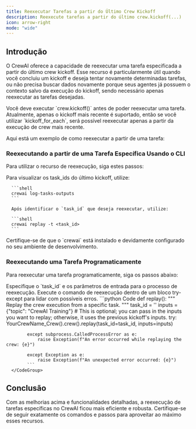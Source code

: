 ```yaml
---
title: Reexecutar Tarefas a partir do Último Crew Kickoff
description: Reexecute tarefas a partir do último crew.kickoff(...)
icon: arrow-right
mode: "wide"
---
```


## Introdução

O CrewAI oferece a capacidade de reexecutar uma tarefa especificada a partir do último crew kickoff. Esse recurso é particularmente útil quando você concluiu um kickoff e deseja tentar novamente determinadas tarefas, ou não precisa buscar dados novamente porque seus agentes já possuem o contexto salvo da execução do kickoff, sendo necessário apenas reexecutar as tarefas desejadas.

<Note>
    Você deve executar `crew.kickoff()` antes de poder reexecutar uma tarefa. 
    Atualmente, apenas o kickoff mais recente é suportado, então se você utilizar `kickoff_for_each`, será possível reexecutar apenas a partir da execução de crew mais recente.
</Note>

Aqui está um exemplo de como reexecutar a partir de uma tarefa:

### Reexecutando a partir de uma Tarefa Específica Usando o CLI

Para utilizar o recurso de reexecução, siga estes passos:

<Steps>
   <Step title="Abra seu terminal ou prompt de comando."></Step>
   <Step title="Navegue até o diretório onde está localizado seu projeto CrewAI."></Step>
   <Step title="Execute os seguintes comandos:">
      Para visualizar os task_ids do último kickoff, utilize:

      ```shell
      crewai log-tasks-outputs
      ```

      Após identificar o `task_id` que deseja reexecutar, utilize:

      ```shell
      crewai replay -t <task_id>
      ```
   </Step>
</Steps>

<Note>
    Certifique-se de que o `crewai` está instalado e devidamente configurado no seu ambiente de desenvolvimento.
</Note>

### Reexecutando uma Tarefa Programaticamente

Para reexecutar uma tarefa programaticamente, siga os passos abaixo:

<Steps>
   <Step title="Especifique o `task_id` e os parâmetros de entrada para o processo de reexecução.">
      Especifique o `task_id` e os parâmetros de entrada para o processo de reexecução.
   </Step>
   <Step title="Execute o comando de reexecução dentro de um bloco try-except para lidar com possíveis erros.">
      Execute o comando de reexecução dentro de um bloco try-except para lidar com possíveis erros.
      <CodeGroup>
          ```python Code
            def replay():
            """
            Replay the crew execution from a specific task.
            """
            task_id = '<task_id>'
            inputs = {"topic": "CrewAI Training"}  # This is optional; you can pass in the inputs you want to replay; otherwise, it uses the previous kickoff's inputs.
            try:
                YourCrewName_Crew().crew().replay(task_id=task_id, inputs=inputs)

            except subprocess.CalledProcessError as e:
                raise Exception(f"An error occurred while replaying the crew: {e}")

            except Exception as e:
                raise Exception(f"An unexpected error occurred: {e}")
            ```
      </CodeGroup>
   </Step>
</Steps>

## Conclusão

Com as melhorias acima e funcionalidades detalhadas, a reexecução de tarefas específicas no CrewAI ficou mais eficiente e robusta. 
Certifique-se de seguir exatamente os comandos e passos para aproveitar ao máximo esses recursos.